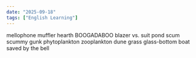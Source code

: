 ```yaml
---
date: "2025-09-18"
tags: ["English Learning"]
---
```


mellophone
muffler
hearth
BOOGADABOO
blazer vs. suit
pond scum
scummy
gunk
phytoplankton
zooplankton
dune grass
glass-bottom boat
saved by the bell
